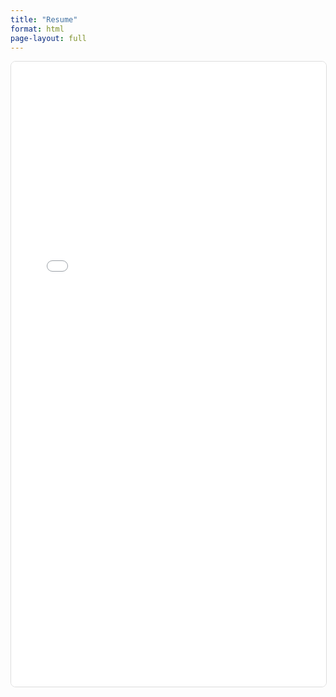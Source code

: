 ```yaml
---
title: "Resume"
format: html
page-layout: full
---
```


<iframe 
  src="../misc/info/Kundan_Kumar_CV.pdf" 
  width="100%" 
  height="1000px" 
  style="border: 1px solid #ddd; border-radius: 8px;">
</iframe>
